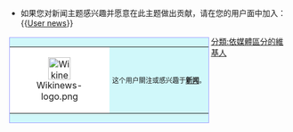 *如果您对新闻主题感兴趣并愿意在此主题做出贡献，请在您的用户面中加入：<nowiki>{{</nowiki>[[Template:User_news|User news]]<nowiki>}}</nowiki>
<div style="float:left; border: solid #9F9FFF 1px; background: #D0F8Fa; margin: 3px;">
{| cellspacing="0" style="width: 238px; background: #efefff;"
| cellspacing="0" style="width: 45px; height: 45px; text-align: center; background: #ffffff;" | [[Image:Wikinews-logo.png|40px]]
| style="font-size: 9pt; padding: 4pt; line-height: 1.25em;" | 这个用户關注或感兴趣于'''[[新闻|新闻]]'''。
|}</div>

[[分類:依媒體區分的維基人|分類:依媒體區分的維基人]]